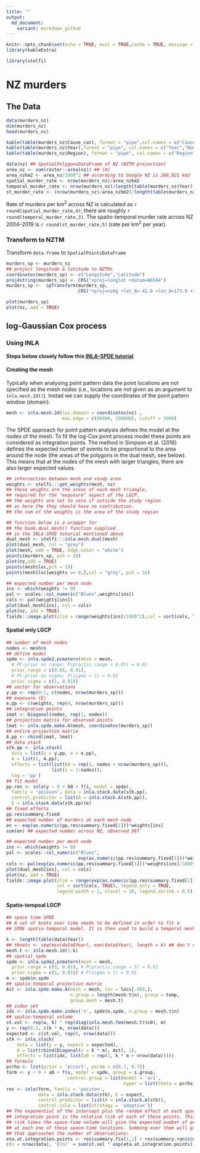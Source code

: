 ```yaml
---
title: ""
output: 
  md_document:
    variant: markdown_github
---
```


```r
knitr::opts_chunk$set(echo = TRUE, eval = TRUE,cache = TRUE, message = FALSE,warning=FALSE)
library(kableExtra)
```

```r
library(stelfi)
```

# NZ murders

## The Data

```r
data(murders_nz)
dim(murders_nz)
head(murders_nz)
```

```r
kable(table(murders_nz$Cause_cat), format = "pipe",col.names = c("Cause","Number"),caption = "Number of murders by category")
kable(table(murders_nz$Year),format = "pipe", col.names = c("Year","Number"),caption = "Number of murders by year")
kable(table(murders_nz$Region), format = "pipe", col.names = c("Region","Number"),caption = "Number of murders by province") 
```

```r
data(nz) ## SpatialPolygonsDataFrame of NZ (NZTM projection)
area_nz <- sum(raster::area(nz)) ## (m)
area_nzkm2 <- area_nz/1000^2 ## according to Google NZ is 268,021 km2
spatial_murder_rate <- nrow(murders_nz)/area_nzkm2 
temporal_murder_rate <- nrow(murders_nz)/length(table(murders_nz$Year)) 
st_murder_rate <- (nrow(murders_nz)/area_nzkm2)/length(table(murders_nz$Year)) 
```

Rate of murders per $\text{km}^2$ across NZ is calculated as `r round(spatial_murder_rate,4)`; there are roughly `r round(temporal_murder_rate,3)`. The spatio-temporal murder rate across NZ 2004--2019 is `r round(st_murder_rate,5)` (rate per $\text{km}^2$ per year).

### Transform to NZTM

Transform `data.frame` to `SpatialPointsDataFrame`

```r
murders_sp <- murders_nz
## project longitude & latitude to NZTMs
coordinates(murders_sp) <- c("Longitude","Latitude")
proj4string(murders_sp) <- CRS("+proj=longlat +datum=WGS84")
murders_sp <-  spTransform(murders_sp, 
                           CRS("+proj=nzmg +lat_0=-41.0 +lon_0=173.0 +x_0=2510000.0 +y_0=6023150.0 +ellps=intl +units=m"))
```

```r
plot(murders_sp)
plot(nz, add = TRUE)
```

## log-Gaussian Cox process

### Using INLA

**Steps below closely follow this [INLA-SPDE tutorial](https://becarioprecario.bitbucket.io/spde-gitbook/ch-lcox.html)**.


#### Creating the mesh

Typically when analysing point pattern data the point locations are not specified as the mesh nodes (i.e., locations are not given as an argument to `inla.mesh.2d()`). Instad we can supply the coordinates of the point pattern window (domain).

```r
mesh <- inla.mesh.2d(loc.domain = coordinates(nz) ,
                     max.edge = c(86000, 100000), cutoff = 5000)
```

 The SPDE approach for point pattern analysis defines the model at the nodes of the mesh. To fit the log-Cox point process model these points are considered as integration points. The method in Simpson et al. (2016) defines the expected number of events to be proportional to the area around the node (the areas of the polygons in the dual mesh, see below). This means that at the nodes of the mesh with larger triangles, there are also larger expected values.

```r
## intersection between mesh and study area
weights <- stelfi:::get_weights(mesh, nz)
## these weights are the areas of each mesh triangle,
## required for the "exposure" aspect of the LGCP.
## the weights are set to zero if outside the study region
## as here the they should have no contribution. 
## the sum of the weights is the area of the study region
```


```r
## function below is a wrapper for
## the book.dual.mesh() function supplied
## in the INLA-SPDE tutorial mentioned above
dual_mesh <- stelfi:::inla.mesh.dual(mesh)
plot(dual_mesh, col = "grey")
plot(mesh, add = TRUE, edge.color = "white")
points(murders_sp, pch = 20)
plot(nz,add = TRUE)
points(mesh$loc,pch = 18)
points(mesh$loc[weights == 0,],col = "grey", pch = 18)
```

```r
## expected number per mesh node
ins <- which(weights != 0)
pal <- scales::col_numeric("Blues",weights[ins])
cols <- pal(weights[ins])
plot(dual_mesh[ins], col = cols)
plot(nz, add = TRUE)
fields::image.plot(zlim = range(weights[ins]/1000^2),col = sort(cols, TRUE), legend.only = TRUE, legend.width = 2, nlevel = 10, legend.shrink = 0.5)
```


#### Spatial only LGCP

```r
## number of mesh nodes
nodes <- mesh$n
## define model
spde <- inla.spde2.pcmatern(mesh = mesh,
  # PC-prior on range: P(practic.range < 0.05) = 0.01
  prior.range = c(0.05, 0.01),
  # PC-prior on sigma: P(sigma > 1) = 0.01
  prior.sigma = c(1, 0.01))
## vector for observations
y.pp <- rep(0:1, c(nodes, nrow(murders_sp)))
## exposure (E)
e.pp <- c(weights, rep(0, nrow(murders_sp)))
## integration points
imat <- Diagonal(nodes, rep(1, nodes))
## projection matrix for observed points
lmat <- inla.spde.make.A(mesh, coordinates(murders_sp))
## entire projection matrix
A.pp <- rbind(imat, lmat)
## data stack
stk.pp <- inla.stack(
  data = list(y = y.pp, e = e.pp), 
  A = list(1, A.pp),
  effects = list(list(b0 = rep(1, nodes + nrow(murders_sp))), 
                 list(i = 1:nodes)),
  tag = 'pp')
## fit model
pp.res <- inla(y ~ 0 + b0 + f(i, model = spde), 
  family = 'poisson', data = inla.stack.data(stk.pp), 
  control.predictor = list(A = inla.stack.A(stk.pp)), 
  E = inla.stack.data(stk.pp)$e)
## fixed effects
pp.res$summary.fixed
## expected number of murders at each mesh node
en <- exp(as.numeric(pp.res$summary.fixed[1]))*weights[ins]
sum(en) ## expected number across NZ, observed 967
```

```r
## expected number per mesh node
ins <- which(weights != 0)
pal <- scales::col_numeric("Blues",
                           exp(as.numeric(pp.res$summary.fixed[1]))*weights[ins]/1000^2)
cols <- pal(exp(as.numeric(pp.res$summary.fixed[1]))*weights[ins]/1000^2)
plot(dual_mesh[ins], col = cols)
plot(nz, add = TRUE)
fields::image.plot(zlim = range(exp(as.numeric(pp.res$summary.fixed[1]))*weights[ins]/1000^2),
                   col = sort(cols, TRUE), legend.only = TRUE, 
                   legend.width = 2, nlevel = 10, legend.shrink = 0.5)
```

#### Spatio-tempoal LGCP

```r
## space time SPDE
## A set of knots over time needs to be defined in order to fit a
## SPDE spatio-temporal model. It is then used to build a temporal mesh, as follows:

k <- length(table(data$Year))
## tknots <- seq(min(data$Year), max(data$Year), length = k) ## don't need this as year already discrete
mesh.t <- inla.mesh.1d(1:k)
## spatial spde
spde <- inla.spde2.pcmatern(mesh = mesh,
  prior.range = c(5, 0.01), # P(practic.range < 5) = 0.01
  prior.sigma = c(1, 0.01)) # P(sigma > 1) = 0.01
m <- spde$n.spde
## spatio-temporal projection matrix
Ast <- inla.spde.make.A(mesh = mesh, loc = locs[-968,],
                        n.group = length(mesh.t$n), group = temp,
                        group.mesh = mesh.t)
## index set
idx <- inla.spde.make.index('s', spde$n.spde, n.group = mesh.t$n)
## spatio-temporal volume
st.vol <- rep(w, k) * rep(diag(inla.mesh.fem(mesh.t)$c0), m)
y <- rep(0:1, c(k * m, nrow(data)))
expected <- c(st.vol, rep(0, nrow(data)))
stk <- inla.stack(
    data = list(y = y, expect = expected), 
    A = list(rbind(Diagonal(n = k * m), Ast), 1), 
    effects = list(idx, list(a0 = rep(1, k * m + nrow(data)))))
## formula
pcrho <- list(prior = 'pccor1', param = c(0.7, 0.7))
form <- y ~ 0 + a0 + f(s, model = spde, group = s.group, 
                       control.group = list(model = 'ar1',
                                            hyper = list(theta = pcrho)))
res <- inla(form, family = 'poisson', 
            data = inla.stack.data(stk), E = expect,
            control.predictor = list(A = inla.stack.A(stk)),
            control.inla = list(strategy = 'adaptive'))
## The exponential of the intercept plus the random effect at each space-time
## integration point is the relative risk at each of these points. This relative
## risk times the space-time volume will give the expected number of points (E(n))
## at each one of these space-time locations. Summing over them will give a value
## that approaches the number of observations:
eta.at.integration.points <- res$summary.fix[1,1] + res$summary.ran$s$mean
c(n = nrow(data), 'E(n)' = sum(st.vol * exp(eta.at.integration.points))) 
```